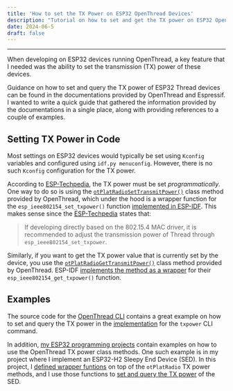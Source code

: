 ```yaml
---
title: 'How to set the TX Power on ESP32 OpenThread Devices'
description: "Tutorial on how to set and get the TX power on ESP32 OpenThread devices when using ESP-IDF."
date: 2024-06-5
draft: false
---
```



---

When developing on ESP32 devices running OpenThread, a key feature that I needed was the ability to set the transmission (TX) power of these devices.

Guidance on how to set and query the TX power of ESP32 Thread devices can be found in the documentations provided by OpenThread and Espressif. I wanted to write a quick guide that gathered the information provided by the documentations in a single place, along with providing references to a couple of examples.

## Setting TX Power in Code

Most settings on ESP32 devices would typically be set using `Kconfig` variables and configured using `idf.py menuconfig`. However, there is no such `Kconfig` configuration for the TX power.

According to [ESP-Techpedia](https://docs.espressif.com/projects/esp-techpedia/en/latest/esp-friends/advanced-development/performance/modify-tx-power.html#thread-tx-power), the TX power must be set *programmatically*. One way to do so is using the [`otPlatRadioSetTransmitPower()`]((https://openthread.io/reference/group/radio-config#otplatradiosettransmitpower)) class method provided by OpenThread, which under the hood is a wrapper function for the `esp_ieee802154_set_txpower()` function [implemented in ESP-IDF](https://github.com/espressif/esp-idf/blob/master/components/openthread/src/port/esp_openthread_radio.c#L441). This makes sense since the [ESP-Techpedia](https://docs.espressif.com/projects/esp-techpedia/en/latest/esp-friends/advanced-development/performance/modify-tx-power.html#thread-tx-power) states that:

> If developing directly based on the 802.15.4 MAC driver, it is recommended to adjust the transmission power of Thread through `esp_ieee802154_set_txpower`.

Similarly, if you want to get the TX power value that is currently set by the device, you use the [`otPlatRadioGetTransmitPower()`](https://openthread.io/reference/group/radio-config#group__radio-config_1gadba7cca4c1176c4efeb789b1f90a5057) class method provided by OpenThread. ESP-IDF [implements the method as a wrapper](https://github.com/espressif/esp-idf/blob/master/components/openthread/src/port/esp_openthread_radio.c#L434) for their `esp_ieee802154_get_txpower()` function.

## Examples

The source code for the [OpenThread CLI](https://github.com/openthread/openthread/blob/main/src/cli/cli.cpp) contains a great example on how to set and query the TX power in the [implementation](https://github.com/openthread/openthread/blob/main/src/cli/cli.cpp#L6738) for the `txpower` CLI command.

In addition, [my ESP32 programming projects](https://github.com/UCSC-ThreadAscon) contain examples on how to use the OpenThread TX power class methods. One such example is in my project where I implement an ESP32-H2 Sleepy End Device (SED). In this project, I [defined wrapper funtions](https://github.com/UCSC-ThreadAscon/energy-usage-sed-simple/blob/main/main/txpower.c) on top of the `otPlatRadio` TX power methods, and I use those functions to [set and query the TX power](https://github.com/UCSC-ThreadAscon/energy-usage-sed-simple/blob/main/main/main.c#L253) of the SED.